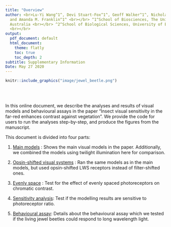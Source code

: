 ```yaml
---
title: "Overview"
author: <br>Lu-Yi Wang^1^, Devi Stuart-Fox^1^, Geoff Walker^1^, Nicholas W. Roberts^2^
  and Amanda M. Franklin^1^ <br></br> ^1^School of Biosciences, The University of Melbourne,
  Australia <br></br> ^2^School of Biological Sciences, University of Bristol, UK
  <br></br>
output:
  pdf_document: default
  html_document:
    theme: flatly
    toc: true
    toc_depth: 2
subtitle: Supplementary Information
Date: May 27 2020
---
```


```r
knitr::include_graphics("image/jewel_beetle.png")
```
</br>
</br>

In this online document, we describe the analyses and results of visual models and behavioural assays in the paper "Insect visual sensitivity in the far-red enhances contrast against vegetation". We provide the code for users to run the analyses step-by-step, and produce the figures from the manuscript.

This document is divided into four parts:

1. [Main models](main_models.html) : Shows the main visual models in the paper. Additionally, we combined the models using twilight illumination here for comparison.

2. [Opsin-shifted visual systems](opsin_shifed_models.html) : Ran the same models as in the main models, but used opsin-shifted LWS receptors instead of filter-shifted ones.

3. [Evenly space](evenly_space.html) : Test for the effect of evenly spaced photoreceptors on chromatic contrast.

4. [Sensitivity analysis](sensitivity_analysis.html): Test if the modelling results are sensitive to photoreceptor ratio.

5. [Behavioural assay](behavioural_assay.html): Details about the behavioural assay which we tested if the living jewel beetles could respond to long wavelength light.


